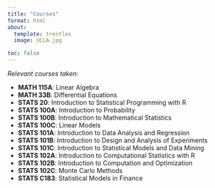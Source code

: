 ```yaml
---
title: "Courses"
format: html
about:
  template: trestles
  image: UCLA.jpg

toc: false
---
```


*Relevant courses taken: *

- **MATH 115A**: Linear Algebra
- **MATH 33B**: Differential Equations
- **STATS 20**: Introduction to Statistical Programming with R
- **STATS 100A**: Introduction to Probability
- **STATS 100B**: Introduction to Mathematical Statistics
- **STATS 100C**: Linear Models
- **STATS 101A**: Introduction to Data Analysis and Regression
- **STATS 101B**: Introduction to Design and Analysis of Experiments
- **STATS 101C**: Introduction to Statistical Models and Data Mining
- **STATS 102A**: Introduction to Computational Statistics with R
- **STATS 102B**: Introduction to Computation and Optimization
- **STATS 102C**: Monte Carlo Methods
- **STATS C183**: Statistical Models in Finance